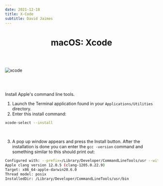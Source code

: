 ```yaml
---
date: 2021-12-18
title: X-Code
subtitle: David Jaimes
---
```


<h1 align="center" style={{marginTop: "2em"}}><b>macOS:</b> Xcode</h1>

<br/><br/>

![xcode](../../../images/macOS/02-xcode-app.png)

<br/><br/>

Install Apple's command line tools.

1. Launch the Terminal application found in your <code>Applications/Utilities</code> directory.
2. Enter this install command:

```bash
xcode-select --install
```

<br/>

3. A pop up window appears and press the Install button. After the installation is done you can enter the <code>gcc -version</code> command and something similar to this should print out:

```bash
Configured with: --prefix=/Library/Developer/CommandLineTools/usr --with-gxx-include-dir=/Library/Developer/CommandLineTools/SDKs/MacOSX.sdk/usr/include/c++/4.2.1
Apple clang version 12.0.5 (clang-1205.0.22.9)
Target: x86_64-apple-darwin20.6.0
Thread model: posix
InstalledDir: /Library/Developer/CommandLineTools/usr/bin
```